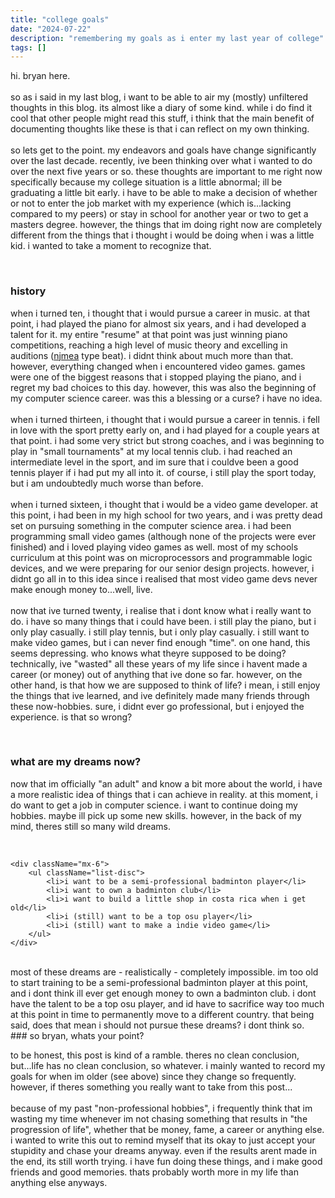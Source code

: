 ```yaml
---
title: "college goals"
date: "2024-07-22"
description: "remembering my goals as i enter my last year of college"
tags: []
---
```


hi. bryan here. \
\
so as i said in my last blog, i want to be able to air my (mostly) unfiltered
thoughts in this blog. its almost like a diary of some kind. while i do find it
cool that other people might read this stuff, i think that the main benefit of
documenting thoughts like these is that i can reflect on my own thinking. \
\
so lets get to the point. my endeavors and goals have change significantly over
the last decade. recently, ive been thinking over what i wanted to do over the
next five years or so. these thoughts are important to me right now specifically
because my college situation is a little abnormal; ill be graduating a little
bit early. i have to be able to make a decision of whether or not to enter the
job market with my experience (which is...lacking compared to my peers) or stay
in school for another year or two to get a masters degree. however, the things
that im doing right now are completely different from the things that i thought
i would be doing when i was a little kid. i wanted to take a moment to recognize
that.

<br />

### history

when i turned ten, i thought that i would pursue a career in music. at that
point, i had played the piano for almost six years, and i had developed a talent
for it. my entire "resume" at that point was just winning piano competitions,
reaching a high level of music theory and excelling in auditions
(<a href="https://www.njmea.com" target="_blank">njmea</a> type beat). i didnt
think about much more than that. however, everything changed when i encountered
video games. games were one of the biggest reasons that i stopped playing the
piano, and i regret my bad choices to this day. however, this was also the
beginning of my computer science career. was this a blessing or a curse? i have
no idea. \
\
when i turned thirteen, i thought that i would pursue a career in tennis. i fell
in love with the sport pretty early on, and i had played for a couple years at
that point. i had some very strict but strong coaches, and i was beginning to
play in "small tournaments" at my local tennis club. i had reached an
intermediate level in the sport, and im sure that i couldve been a good tennis
player if i had put my all into it. of course, i still play the sport today, but
i am undoubtedly much worse than before. \
\
when i turned sixteen, i thought that i would be a video game developer. at this
point, i had been in my high school for two years, and i was pretty dead set on
pursuing something in the computer science area. i had been programming small
video games (although none of the projects were ever finished) and i loved
playing video games as well. most of my schools curriculum at this point was on
microprocessors and programmable logic devices, and we were preparing for our
senior design projects. however, i didnt go all in to this idea since i realised
that most video game devs never make enough money to...well, live. \
\
now that ive turned twenty, i realise that i dont know what i really want to do.
i have so many things that i could have been. i still play the piano, but i only
play casually. i still play tennis, but i only play casually. i still want to
make video games, but i can never find enough "time". on one hand, this seems
depressing. who knows what theyre supposed to be doing? technically, ive
"wasted" all these years of my life since i havent made a career (or money) out
of anything that ive done so far. however, on the other hand, is that how we are
supposed to think of life? i mean, i still enjoy the things that ive learned,
and ive definitely made many friends through these now-hobbies. sure, i didnt
ever go professional, but i enjoyed the experience. is that so wrong?

<br />

### what are my dreams now?

now that im officially "an adult" and know a bit more about the world, i have a
more realistic idea of things that i can achieve in reality. at this moment, i
do want to get a job in computer science. i want to continue doing my hobbies.
maybe ill pick up some new skills. however, in the back of my mind, theres still
so many wild dreams.

<br />

    <div className="mx-6">
        <ul className="list-disc">
            <li>i want to be a semi-professional badminton player</li>
            <li>i want to own a badminton club</li>
            <li>i want to build a little shop in costa rica when i get old</li>
            <li>i (still) want to be a top osu player</li>
            <li>i (still) want to make a indie video game</li>
        </ul>
    </div>

<br />
most of these dreams are - realistically - completely impossible. im too old to
start training to be a semi-professional badminton player at this point, and i
dont think ill ever get enough money to own a badminton club. i dont have the
talent to be a top osu player, and id have to sacrifice way too much at this
point in time to permanently move to a different country. that being said, does
that mean i should not pursue these dreams? i dont think so.
<br />
### so bryan, whats your point?

to be honest, this post is kind of a ramble. theres no clean conclusion,
but...life has no clean conclusion, so whatever. i mainly wanted to record my
goals for when im older (see above) since they change so frequently. however, if
theres something you really want to take from this post... \
\
because of my past "non-professional hobbies", i frequently think that im
wasting my time whenever im not chasing something that results in "the
progression of life", whether that be money, fame, a career or anything else. i
wanted to write this out to remind myself that its okay to just accept your
stupidity and chase your dreams anyway. even if the results arent made in the
end, its still worth trying. i have fun doing these things, and i make good
friends and good memories. thats probably worth more in my life than anything
else anyways.
